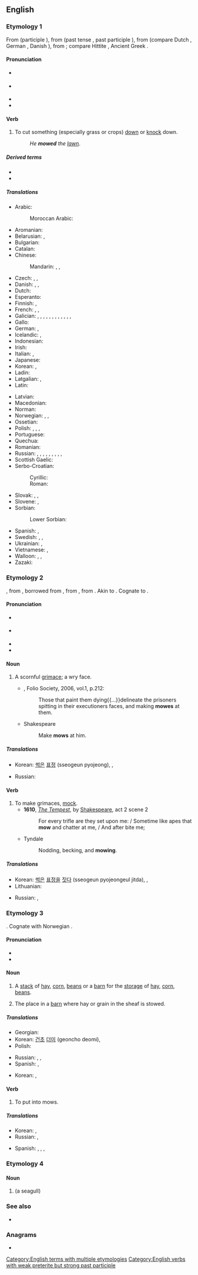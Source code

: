{{also|MOW|mów}}
==English==

===Etymology 1===
{{PIE root|en|h₂meh₁}}
From {{inh|en|enm|mowen}} (participle {{m|enm|mowen}}), from {{inh|en|ang|māwan}} (past tense {{m|ang|mēow}}, past participle {{m|ang|māwen}}), from {{inh|en|gem-pro|*mēaną}} (compare Dutch {{m|nl|maaien}}, German {{m|de|mähen}}, Danish {{m|da|meje}}), from {{etyl|ine-pro|en}} {{m|ine-pro|*h₂meh₁-||to mow, reap}}; compare Hittite {{m|hit|tr=ḫamešḫa|||gloss=spring/early summer|lit=mowing time}}, Ancient Greek {{m|grc|ἀμάω||I mow}}.

====Pronunciation====
* {{a|UK}} {{IPA|/məʊ/|lang=en}}
* {{a|US}} {{IPA|/moʊ/|lang=en}}
* {{audio|en-us-mow.ogg|Audio (US)|lang=en}}
* {{rhymes|əʊ|lang=en}}

====Verb====
{{en-verb|mows|mowing|mowed|mowed|past_ptc2=mown}}

# To cut something (especially grass or crops) [[down]] or [[knock]] down.
#: ''He '''mowed''' the [[lawn]]''.

=====Derived terms=====
* {{l|en|mow down}}
* {{l|en|remow}}

=====Translations=====
{{trans-top|to cut something down}}
* Arabic: {{t|ar|جَزَّ}}
*: Moroccan Arabic: {{t|ary|حش|tr=ḥəšš|alt=حشّ}}
* Aromanian: {{t|rup|tundu}}
* Belarusian: {{t|be|касі́ць|impf|sc=Cyrl}}, {{t|be|секчы́|impf|sc=Cyrl}}
* Bulgarian: {{t+|bg|кося́|impf|sc=Cyrl}}
* Catalan: {{t+|ca|segar}}
* Chinese:
*: Mandarin: {{t+|cmn|刈|tr=yì|sc=Hani}}, {{t+|cmn|割|tr=gē|sc=Hani}}, {{t+|cmn|割草|tr=gēcǎo|sc=Hani}} {{qualifier|cut grass}}
* Czech: {{t+|cs|kosit|impf}}, {{t+|cs|sekat|impf}}, {{t+|cs|žnout|impf}}
* Danish: {{t|da|meje}}, {{t+|da|slå}}, {{t+|da|klippe}}
* Dutch: {{t+|nl|maaien}}
* Esperanto: {{t+|eo|tondi}}
* Finnish: {{t+|fi|niittää}}, {{t|fi|leikata ruohoa}}
* French: {{t|fr|[[couper]] l'[[herbe]]}}, {{t+|fr|faucher}}, {{t|fr|[[tondre]] le [[gazon]]}}
* Galician: {{t+|gl|restrebar}}, {{t+|gl|seiturar}}, {{t+|gl|segar}}, {{t+|gl|raer}}, {{t+|gl|atrollar}}, {{t+|gl|lampear}}, {{t+|gl|gadañar}}, {{t+|gl|cernar}}, {{t+|gl|fradar}}, {{t+|gl|esmozar}}, {{t+|gl|degallar}}, {{t+|gl|demoucar}}, {{t+|gl|espolar}}
* Gallo: {{t|roa-gal|faoucher}}
* German: {{t+|de|mähen}}, {{t+|de|schneiden}}
* Icelandic: {{t+|is|slá}}, {{t|is|[[slá]] [[gras]]}}
* Indonesian: {{t|id|[[potong|memotong]] [[rumput]]}}
* Irish: {{t|ga|bain}}
* Italian: {{t+|it|falciare}}, {{t|it|tagliare l'erba}}
* Japanese: {{t+|ja|刈る|tr=[[かる]], karu|sc=Jpan}}
* Korean: {{t+|ko|베다}}, {{t+|ko|깎다}}
* Ladin: {{t|lld|sië}}
* Latgalian: {{t|ltg|pļaut}}, {{t|ltg|kauseit}}
* Latin: {{t|la|tondeō}}
{{trans-mid}}
* Latvian: {{t|lv|pļaut}}
* Macedonian: {{t|mk|ко́си|impf}}
* Norman: {{t|nrf|faûchi}}
* Norwegian: {{t+|no|slå}}, {{t+|no|skjære}}, {{t+|no|klippe}}
* Ossetian: {{t|os|кӕрдын|sc=Cyrl}}
* Polish: {{t+|pl|kosić|impf}}, {{t|pl|skosić|pf}}, {{t+|pl|żąć|impf}}, {{t|pl|zżąć|pf}}
* Portuguese: {{t+|pt|cortar}}
* Quechua: {{t|qu|ichhuy}}
* Romanian: {{t+|ro|tunde}}
* Russian: {{t+|ru|коси́ть|impf}}, {{t+|ru|ска́шивать|impf}}, {{t+|ru|скоси́ть|pf}}, {{t+|ru|покоси́ть|pf}}, {{t+|ru|откоси́ть|pf}}, {{t+|ru|сечь|impf}}, {{t+|ru|посе́чь|pf}}, {{t+|ru|вы́сечь|pf}}, {{t+|ru|жать|impf}}, {{t+|ru|пожа́ть|pf}}
* Scottish Gaelic: {{t|gd|buain}}
* Serbo-Croatian:
*: Cyrillic: {{t|sh|косити|impf}}
*: Roman: {{t+|sh|kositi|impf}}
* Slovak: {{t|sk|kosiť|impf}}, {{t+|sk|sekať|impf}}, {{t|sk|žať|impf}}
* Slovene: {{t+|sl|kositi|impf}}, {{t|sl|pokositi|pf}}
* Sorbian:
*: Lower Sorbian: {{t|dsb|sec|impf}}
* Spanish: {{t+|es|podar}}, {{t+|es|segar}}
* Swedish: {{t+|sv|slå}}, {{t+|sv|klippa}}, {{t+|sv|meja}}
* Ukrainian: {{t|uk|коси́ти|impf|sc=Cyrl}}, {{t|uk|сікти́|impf|sc=Cyrl}}
* Vietnamese: {{t+|vi|cắt}}, {{t|vi|cắt cỏ}} {{qualifier|cut grass}}
* Walloon: {{t+|wa|fåtchî}}, {{t+|wa|soyî}}, {{t+|wa|tonde}} {{qualifier|lawn}}
* Zazaki: {{t|zza|çinitene}}
{{trans-bottom}}

===Etymology 2===
{{inh|en|enm|mowe}}, from {{der|en|frm|moue||lip, pout}}, borrowed from {{bor|en|fro|moe||grimace|notext=1}}, from {{der|en|frk|*mauwa||pout, protruding lip}}, from {{der|en|gem-pro|*mauwō||muff, sleeve}}. Akin to {{cog|dum|mouwe||protruding lip}}. Cognate to {{m|en|moue||pout}}.

====Pronunciation====
* {{a|UK}} {{IPA|/məʊ/|lang=en}}
* {{a|US}} {{IPA|/moʊ/|lang=en}}
* {{audio|en-us-mow.ogg|Audio (US)|lang=en}}
* {{rhymes|əʊ|lang=en}}

====Noun====
{{en-noun}}

# {{lb|en|now|_|only|_|dialectal}} A scornful [[grimace]]; a wry face. {{defdate|from 14th c.}}
#* {{RQ:Flr Mntgn Essays}}, Folio Society, 2006, vol.1, p.212:
#*: Those that paint them dying{{...}}delineate the prisoners spitting in their executioners faces, and making '''mowes''' at them.
#* Shakespeare
#*: Make '''mows''' at him.

=====Translations=====
{{trans-top|a grimace}}
* Korean: [[썩다|썩은]] [[표정]] (sseogeun pyojeong), {{t|ko|우거지상}}, {{t+|ko|오만상}}
{{trans-mid}}
* Russian: {{t+|ru|грима́са|f}}
{{trans-bottom}}

====Verb====
{{en-verb}}

# To make grimaces, [[mock]].
#* '''1610''', ''[[s:The Tempest|The Tempest]]'', by [[w:William Shakespeare|Shakespeare]], act 2 scene 2
#*: For every trifle are they set upon me: / Sometime like apes that '''mow''' and chatter at me, / And after bite me;
#* Tyndale
#*: Nodding, becking, and '''mowing'''.

=====Translations=====
{{trans-top|to make grimaces, mock}}
* Korean: [[썩다|썩은]] [[표정]][[을]] [[짓다]] (sseogeun pyojeongeul jitda), {{t+|ko|찌푸리다}}, {{t+|ko|찡그리다}}
* Lithuanian: {{t|lt|vaipytis}}
{{trans-mid}}
* Russian: {{t+|ru|грима́сничать|n}}, {{t|ru|[[стро́ить]] [[рожа|ро́жи]]|impf}}
{{trans-bottom}}

===Etymology 3===
{{inh|en|ang|mūga}}. Cognate with Norwegian {{m|no|muge||heap, crowd, flock}}.

====Pronunciation====
* {{IPA|/maʊ̯/|lang=en}}
* {{rhymes|aʊ|lang=en}}

====Noun====
{{en-noun}}

# {{lb|en|now|_|regional}} A [[stack]] of [[hay]], [[corn]], [[beans]] or a [[barn]] for the [[storage]] of [[hay]], [[corn]], [[beans]].
# The place in a [[barn]] where hay or grain in the sheaf is stowed.

=====Translations=====
{{trans-top|a stack or barn of/for hay, corn, beans}}
* Georgian: {{t|ka|ზვინი|sc=Geor}}
* Korean: [[건초]] [[더미]] (geoncho deomi), {{t|ko|볏단}}
* Polish: {{t+|pl|stóg|m}}
{{trans-mid}}
* Russian: {{t+|ru|стог|m}}, {{t+|ru|скирда́|f}}, {{t+|ru|сенова́л|m}} {{qualifier|hayloft}}
* Spanish: {{gloss|stack}} {{t+|es|hacina|f}}, {{gloss|barn}} {{t+|es|granero|m}}
{{trans-bottom}}

{{trans-top|the place in a barn}}
* Korean: {{t|ko|건초창고}}, {{t+|ko|곡창}}
{{trans-mid}}
{{trans-bottom}}

====Verb====
{{en-verb}}

# {{lb|en|agriculture}} To put into mows.

=====Translations=====
{{trans-top|to put into mows}}
* Korean: {{t+|ko|쌓다}}, {{t+|ko|저장하다}}
* Russian: {{t+|ru|стогова́ть|impf}}, {{t+|ru|скирдова́ть|impf}}
{{trans-mid}}
* Spanish: {{gloss|stack}} {{t+|es|hacinar}}, {{t+|es|amontonar}}, {{t+|es|apilar}}, {{gloss|in barn}} {{t+|es|almacenar}}
{{trans-bottom}}

===Etymology 4===

====Noun====
{{en-noun}}

# {{alternative form of|mew|nodot=yes|lang=en}} (a seagull)

{{Webster 1913}}

===See also===
* {{Wikisource1911Enc Citation|Mow}}

===Anagrams===
* {{anagrams|en|OMW|WMO}}

[[Category:English terms with multiple etymologies]]
[[Category:English verbs with weak preterite but strong past participle]]